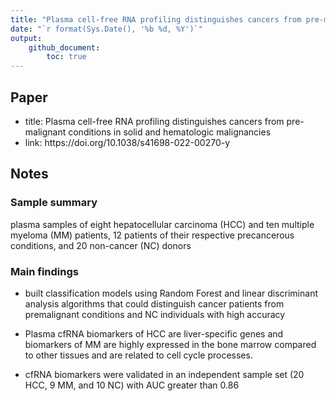 ```yaml
---
title: "Plasma cell-free RNA profiling distinguishes cancers from pre-malignant conditions in solid and hematologic malignancies"
date: "`r format(Sys.Date(), '%b %d, %Y')`"
output:
    github_document:
        toc: true
---
```


## Paper

- title: Plasma cell-free RNA profiling distinguishes cancers from pre-malignant conditions in solid and hematologic malignancies
- link: https://doi.org/10.1038/s41698-022-00270-y

## Notes

### Sample summary

plasma samples of eight hepatocellular carcinoma (HCC) and ten multiple myeloma (MM) patients, 12 patients of their respective precancerous conditions, and 20 non-cancer (NC) donors

### Main findings

- built classification models using Random Forest and linear discriminant analysis algorithms that could distinguish cancer patients from premalignant conditions and NC individuals with high accuracy

- Plasma cfRNA biomarkers of HCC are liver-specific genes and biomarkers of MM are highly expressed in the bone marrow compared to other tissues and are related to cell cycle processes. 

- cfRNA biomarkers were validated in an independent sample set (20 HCC, 9 MM, and 10 NC) with AUC greater than 0.86

